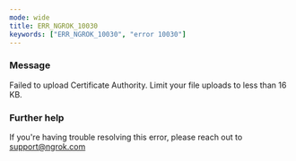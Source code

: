 ```yaml
---
mode: wide
title: ERR_NGROK_10030
keywords: ["ERR_NGROK_10030", "error 10030"]
---
```



### Message

Failed to upload Certificate Authority. Limit your file uploads to less than 16 KB.

<ErrorDetails />

### Further help

If you're having trouble resolving this error, please reach out to [support@ngrok.com](mailto:support@ngrok.com?subject=Help%20with%20ERR_NGROK_10030)
